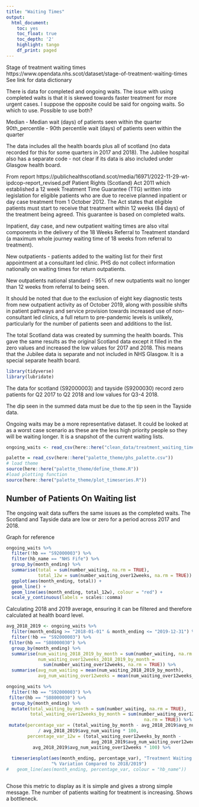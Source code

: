 ```yaml
---
title: "Waiting Times"
output:
  html_document:
    toc: yes
    toc_float: true
    toc_depth: '2'
    highlight: tango
    df_print: paged
---
```



Stage of treatment waiting times
https://www.opendata.nhs.scot/dataset/stage-of-treatment-waiting-times
See link for data dictionary

There is data for completed and ongoing waits. The issue with using completed waits is that it is skewed towards faster treatment for more urgent cases. I suppose the opposite could be said for ongoing waits. So which to use. Possible to use both?

Median - Median wait (days) of patients seen within the quarter
90th_percentile - 90th percentile wait (days) of patients seen within the quarter

The data includes all the health boards plus all of scotland (no data recorded for this for some quarters in 2017 and 2018). The Jubilee hospital also has a separate code - not clear if its data is also included under Glasgow health board. 

From report
https://publichealthscotland.scot/media/16971/2022-11-29-wt-ipdcop-report_revised.pdf
Patient Rights (Scotland) Act 2011 which established a 12 week Treatment Time Guarantee (TTG) written into
legislation for eligible patients who are due to receive planned inpatient or day case
treatment from 1 October 2012. The Act states that eligible patients must start to
receive that treatment within 12 weeks (84 days) of the treatment being agreed. This
guarantee is based on completed waits. 

Inpatient, day case, and new outpatient waiting times are also vital components in
the delivery of the 18 Weeks Referral to Treatment standard (a maximum whole
journey waiting time of 18 weeks from referral to treatment).

New outpatients - patients added to the waiting list for their first appointment at a consultant led clinic. PHS do not collect information nationally on waiting times for return outpatients.  

New outpatients national standard - 95% of new outpatients wait no longer than
12 weeks from referral to being seen.

It should be noted that due to the exclusion of eight key diagnostic tests from new
outpatient activity as of October 2019, along with possible shifts in patient pathways
and service provision towards increased use of non-consultant led clinics, a full
return to pre-pandemic levels is unlikely, particularly for the number of patients seen
and additions to the list.

The total Scotland data was created by summing the health boards. This gave the same results as the original Scotland data except it filled in the zero values and increased the low values for 2017 and 2018. This means that the Jubilee data is separate and not included in NHS Glasgow. It is a special separate health board. 

```r
library(tidyverse)
library(lubridate)
```

The data for scotland (S92000003) and tayside (S9200030) record zero patients for Q2 2017 to Q2 2018 and low values for Q3-4 2018. 

The dip seen in the summed data must be due to the tip seen in the Tayside data. 

Ongoing waits may be a more representative dataset. It could be looked at as a worst case scenario as these are the less high priority people so they will be waiting longer. It is a snapshot of the current waiting lists.

```r
ongoing_waits <- read_csv(here::here("clean_data/treatment_waiting_times_ongoing.csv"))
```

```r
palette = read_csv(here::here("palette_theme/phs_palette.csv"))
# load theme
source(here::here("palette_theme/define_theme.R"))
#load plotting function
source(here::here("palette_theme/plot_timeseries.R"))
```


## Number of Patients On Waiting list

The ongoing wait data suffers the same issues as the completed waits. The Scotland and Tayside data are low or zero for a period across 2017 and 2018. 

Graph for reference
```r
ongoing_waits %>% 
  filter(!hb == "S92000003") %>% 
  filter(hb_name == "NHS Fife") %>% 
  group_by(month_ending) %>% 
  summarise(total = sum(number_waiting, na.rm = TRUE),
            total_12w = sum(number_waiting_over12weeks, na.rm = TRUE)) %>% 
  ggplot(aes(month_ending, total)) + 
  geom_line() +
  geom_line(aes(month_ending, total_12w), colour = "red") +
  scale_y_continuous(labels = scales::comma)


```




Calculating 2018 and 2019 average, ensuring it can be filtered and therefore calculated at health board level.
```r
avg_2018_2019 <- ongoing_waits %>% 
  filter(month_ending >= "2018-01-01" & month_ending <= "2019-12-31") %>% 
  filter(!hb == "S92000003") %>% 
 filter(hb == "S08000030") %>% 
  group_by(month_ending) %>% 
  summarise(num_waiting_2018_2019_by_month = sum(number_waiting, na.rm = TRUE),
            num_waiting_over12weeks_2018_2019_by_month = 
              sum(number_waiting_over12weeks, na.rm = TRUE)) %>% 
  summarise(avg_num_waiting = mean(num_waiting_2018_2019_by_month),
            avg_num_waiting_over12weeks = mean(num_waiting_over12weeks_2018_2019_by_month))
```


```r
ongoing_waits %>% 
  filter(!hb == "S92000003") %>% 
 filter(hb == "S08000030") %>% 
  group_by(month_ending) %>% 
  mutate(total_waiting_by_month = sum(number_waiting, na.rm = TRUE),
         total_waiting_over12weeks_by_month = sum(number_waiting_over12weeks, 
                                                    na.rm = TRUE)) %>% 
 mutate(percentage_var = (total_waiting_by_month - avg_2018_2019$avg_num_waiting)
            / avg_2018_2019$avg_num_waiting * 100,
        percentage_var_12w = (total_waiting_over12weeks_by_month - 
                                avg_2018_2019$avg_num_waiting_over12weeks) /
          avg_2018_2019$avg_num_waiting_over12weeks * 100) %>% 
  
  timeseriesplot(aes(month_ending, percentage_var), "Treatment Waiting Times", 
                 "% Variation Compared to 2018/2019") 
#   geom_line(aes(month_ending, percentage_var, colour = "hb_name"))



```

Chose this metric to display as it is simple and gives a strong simple message. The number of patients waiting for treatment is increasing. Shows a bottleneck.


